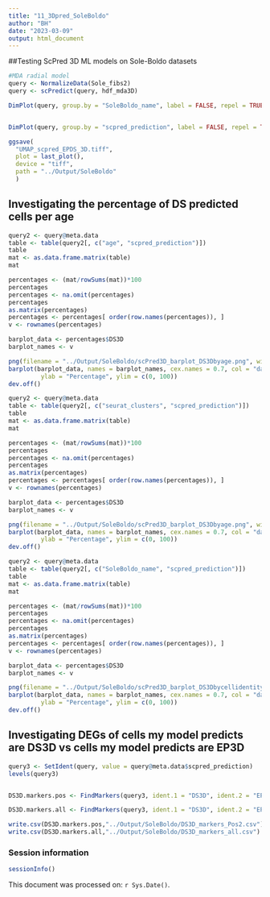 ```yaml
---
title: "11_3Dpred_SoleBoldo"
author: "BH"
date: "2023-03-09"
output: html_document
---
```


##Testing ScPred 3D ML models on Sole-Boldo datasets
```r
#MDA radial model
query <- NormalizeData(Sole_fibs2)
query <- scPredict(query, hdf_mda3D)

DimPlot(query, group.by = "SoleBoldo_name", label = FALSE, repel = TRUE, label.size=2, seed=123)


DimPlot(query, group.by = "scpred_prediction", label = FALSE, repel = TRUE, seed=123, cols = c("darkblue", "deeppink3", "antiquewhite4"))

ggsave(
  "UMAP_scpred_EPDS_3D.tiff",
  plot = last_plot(),
  device = "tiff",
  path = "../Output/SoleBoldo"
  )
```

## Investigating the percentage of DS predicted cells per age

```r
query2 <- query@meta.data
table <- table(query2[, c("age", "scpred_prediction")])
table
mat <- as.data.frame.matrix(table)
mat

percentages <- (mat/rowSums(mat))*100
percentages
percentages <- na.omit(percentages)
percentages
as.matrix(percentages)
percentages <- percentages[ order(row.names(percentages)), ]
v <- rownames(percentages)

barplot_data <- percentages$DS3D
barplot_names <- v

png(filename = "../Output/SoleBoldo/scPred3D_barplot_DS3Dbyage.png", width = 800, height = 600)  # Set appropriate width and height
barplot(barplot_data, names = barplot_names, cex.names = 0.7, col = "darkblue", main = "Percentage of predicted deeply senescent cells", xlab="Age",
         ylab = "Percentage", ylim = c(0, 100))
dev.off() 
```

```r
query2 <- query@meta.data
table <- table(query2[, c("seurat_clusters", "scpred_prediction")])
table
mat <- as.data.frame.matrix(table)
mat

percentages <- (mat/rowSums(mat))*100
percentages
percentages <- na.omit(percentages)
percentages
as.matrix(percentages)
percentages <- percentages[ order(row.names(percentages)), ]
v <- rownames(percentages)

barplot_data <- percentages$DS3D
barplot_names <- v

png(filename = "../Output/SoleBoldo/scPred3D_barplot_DS3Dbyage.png", width = 800, height = 600)  # Set appropriate width and height
barplot(barplot_data, names = barplot_names, cex.names = 0.7, col = "darkblue", main = "Percentage of predicted deeply senescent cells", xlab="Age",
         ylab = "Percentage", ylim = c(0, 100))
dev.off() 
```

```r
query2 <- query@meta.data
table <- table(query2[, c("SoleBoldo_name", "scpred_prediction")])
table
mat <- as.data.frame.matrix(table)
mat

percentages <- (mat/rowSums(mat))*100
percentages
percentages <- na.omit(percentages)
percentages
as.matrix(percentages)
percentages <- percentages[ order(row.names(percentages)), ]
v <- rownames(percentages)

barplot_data <- percentages$DS3D
barplot_names <- v

png(filename = "../Output/SoleBoldo/scPred3D_barplot_DS3Dbycellidentity.png", width = 800, height = 600)  # Set appropriate width and height
barplot(barplot_data, names = barplot_names, cex.names = 0.7, col = "darkblue", main = "Percentage of predicted deeply senescent cells", xlab="Cell Identity",
         ylab = "Percentage", ylim = c(0, 100))
dev.off() 
```


## Investigating DEGs of cells my model predicts are DS3D vs cells my model predicts are EP3D

```r
query3 <- SetIdent(query, value = query@meta.data$scpred_prediction)
levels(query3)


DS3D.markers.pos <- FindMarkers(query3, ident.1 = "DS3D", ident.2 = "EP3D", only.pos = TRUE, min.pct=0.25)

DS3D.markers.all <- FindMarkers(query3, ident.1 = "DS3D", ident.2 = "EP3D", only.pos = FALSE, min.pct=0.25)

write.csv(DS3D.markers.pos,"../Output/SoleBoldo/DS3D_markers_Pos2.csv")
write.csv(DS3D.markers.all,"../Output/SoleBoldo/DS3D_markers_all.csv")
```

### Session information
```r
sessionInfo()
```

This document was processed on: `r Sys.Date()`.
